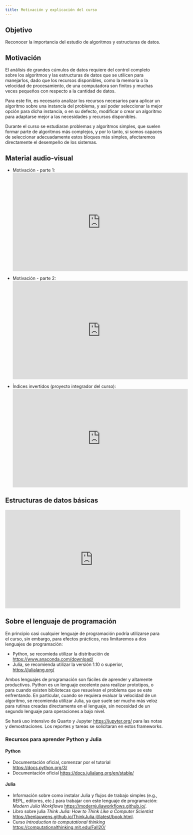 ```yaml
---
title: Motivación y explicación del curso
---
```


## Objetivo {.unnumbered}
Reconocer la importancia del estudio de algoritmos y estructuras de datos.

## Motivación
El análisis de grandes cúmulos de datos requiere del control completo sobre los algoritmos y las estructuras de datos que se utilicen para manejarlos, dado que los recursos disponibles, como la memoria o la velocidad de procesamiento, de una computadora son finitos y muchas veces pequeños con respecto a la cantidad de datos. 

Para este fin, es necesario analizar los recursos necesarios para aplicar un algoritmo sobre una instancia del problema, y así poder seleccionar la mejor opción para dicha instancia, o en su defecto, modificar o crear un algoritmo para adaptarse mejor a las necesidades y recursos disponibles.

Durante el curso se estudiaran problemas y algoritmos simples, que suelen formar parte de algoritmos más complejos, y por lo tanto, si somos capaces de seleccionar adecuadamente estos bloques más simples, afectaremos directamente el desempeño de los sistemas. 

## Material audio-visual

- Motivación - parte 1: <iframe width="560" height="315" src="https://www.youtube.com/embed/ExoGW--OO5s" frameborder="0" allow="accelerometer; autoplay; clipboard-write; encrypted-media; gyroscope; picture-in-picture" allowfullscreen></iframe>


- Motivación - parte 2: <iframe width="560" height="315" src="https://www.youtube.com/embed/cNo0RK_jeuQ" frameborder="0" allow="accelerometer; autoplay; clipboard-write; encrypted-media; gyroscope; picture-in-picture" allowfullscreen></iframe>

- Índices invertidos (proyecto integrador del curso): <iframe width="560" height="315" src="https://www.youtube.com/embed/vUVjSO7GJw0" frameborder="0" allow="accelerometer; autoplay; clipboard-write; encrypted-media; gyroscope; picture-in-picture" allowfullscreen></iframe>

## Estructuras de datos básicas
<iframe width="560" height="315" src="https://www.youtube.com/embed/fNdtauZa7Mc" frameborder="0" allow="accelerometer; autoplay; clipboard-write; encrypted-media; gyroscope; picture-in-picture" allowfullscreen></iframe>

## Sobre el lenguaje de programación

En principio casi cualquier lenguaje de programación podría utilizarse para el curso, sin embargo, para efectos prácticos, nos limitaremos a dos lenguajes de programación:

- Python, se recomieda utilizar la distribución de <https://www.anaconda.com/download/>
- Julia, se recomienda utilizar la versión 1.10 o superior, <https://julialang.org/>


Ambos lenguajes de programación son fáciles de aprender y altamente productivos. Python es un lenguaje excelente para realizar prototipos, o para cuando existen bibliotecas que resuelvan el problema que se este enfrentando. En particular, cuando se requiera evaluar la velocidad de un algoritmo, se recomienda utilizar Julia, ya que suele ser mucho más veloz para rutinas creadas directamente en el lenguaje, sin necesidad de un segundo lenguaje para operaciones a bajo nivel.

Se hará uso intensivo de Quarto y Jupyter <https://jupyter.org/> para las notas y demostraciones. Los reportes y tareas se solicitaran en estos frameworks.


### Recursos para aprender Python y Julia

#### Python
- Documentación oficial, comenzar por el tutorial <https://docs.python.org/3/>
- Documentación oficial <https://docs.julialang.org/en/stable/>

#### Julia
- Información sobre como instalar Julia y flujos de trabajo simples (e.g., REPL, editores, etc.) para trabajar con este lenguaje de programación: _Modern Julia Workflows_ <https://modernjuliaworkflows.github.io/>.
- Libro sobre julia _Think Julia: How to Think Like a Computer Scientist_ <https://benlauwens.github.io/ThinkJulia.jl/latest/book.html>.
- Curso _Introduction to computational thinking_ <https://computationalthinking.mit.edu/Fall20/>
